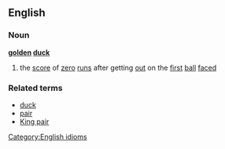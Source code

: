 ==English==
===Noun===
'''[[golden]] [[duck]]'''
#{{cricket}} the [[score]] of [[zero]] [[run]]s after getting [[out]] on the [[first]] [[ball]] [[faced]]
===Related terms===
*[[duck]]
*[[pair]]
*[[King pair]]
[[Category:English idioms]]